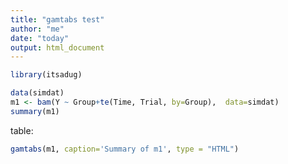 ```yaml
---
title: "gamtabs test"
author: "me"
date: "today"
output: html_document
---
```


```r
library(itsadug)

data(simdat)
m1 <- bam(Y ~ Group+te(Time, Trial, by=Group),  data=simdat)
summary(m1)
```

table:

```r
gamtabs(m1, caption='Summary of m1', type = "HTML")
````